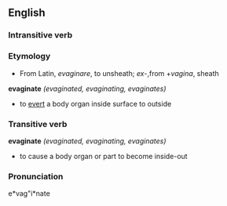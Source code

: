 == English ==
=== Intransitive verb ===
=== Etymology ===
*From Latin, ''evaginare'', to unsheath; ''ex''-,from +''vagina'', sheath
'''evaginate''' ''(evaginated, evaginating, evaginates)''
*to [[evert]] a body organ inside surface to outside
=== Transitive verb ===
'''evaginate''' ''(evaginated, evaginating, evaginates)''
*to cause a body organ or part to become inside-out
=== Pronunciation ===
e*vag"i*nate